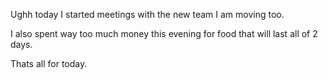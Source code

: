 Ughh today I started meetings with the new team I am moving too.

I also spent way too much money this evening for food that will last all of 2 days.

Thats all for today.



